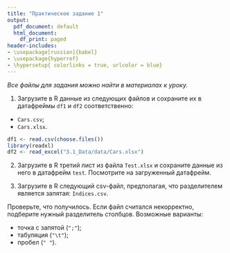 ```yaml
---
title: "Практическое задание 1"
output:
  pdf_document: default
  html_document:
    df_print: paged
header-includes:
- \usepackage[russian]{babel}
- \usepackage{hyperref}
- \hypersetup{ colorlinks = true, urlcolor = blue}
---
```


*Все файлы для задания можно найти в материалах к уроку.*

1. Загрузите в R данные из следующих файлов и сохраните их в датафреймы `df1` и `df2` соответственно:

* `Cars.csv`;
* `Cars.xlsx`.
```r
df1 <- read.csv(choose.files())
library(readxl)
df2 <- read_excel("3.1_Data/data/Cars.xlsx")
```


2. Загрузите в R третий лист из файла `Test.xlsx` и сохраните данные из него в датафрейм `test`. Посмотрите на загруженный датафрейм.

3. Загрузите в R следующий csv-файл, предполагая, что разделителем является запятая: `Indices.csv`.

Проверьте, что получилось. Если файл считался некорректно, подберите нужный разделитель столбцов. Возможные варианты:

* точка с запятой (`";"`);
* табуляция (`"\t"`);
* пробел (`" "`).
